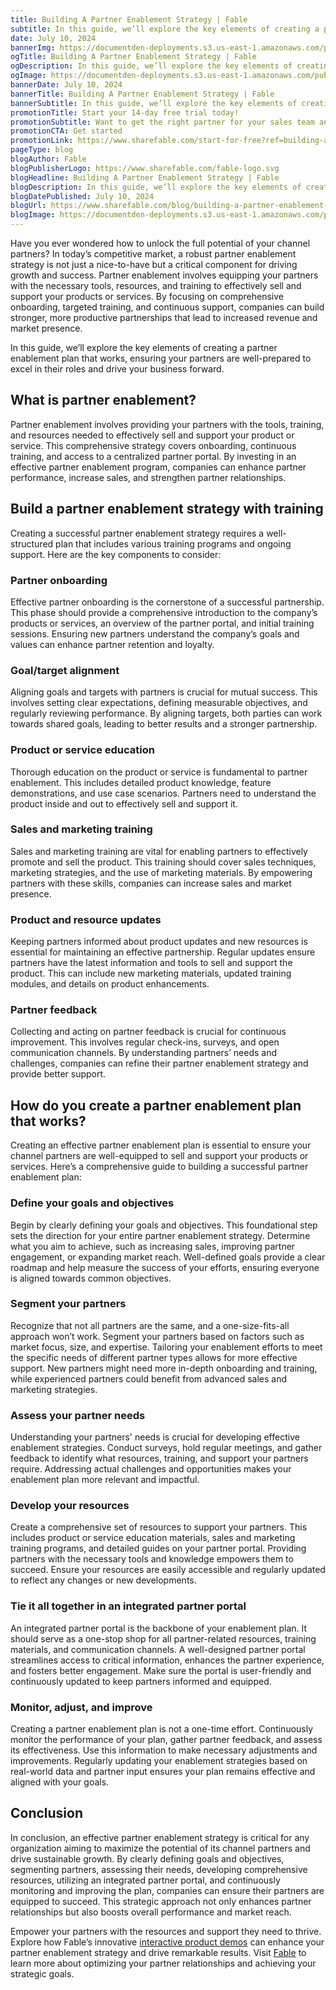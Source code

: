 ```yaml
---
title: Building A Partner Enablement Strategy | Fable
subtitle: In this guide, we’ll explore the key elements of creating a partner enablement plan that works, ensuring your partners are well-prepared to excel in their roles and drive your business forward.
date: July 10, 2024
bannerImg: https://documentden-deployments.s3.us-east-1.amazonaws.com/public/513f393f-7d49-43be-b986-0adb8eeab8b7
ogTitle: Building A Partner Enablement Strategy | Fable 
ogDescription: In this guide, we’ll explore the key elements of creating a partner enablement plan that works, ensuring your partners are well-prepared to excel in their roles and drive your business forward.
ogImage: https://documentden-deployments.s3.us-east-1.amazonaws.com/public/513f393f-7d49-43be-b986-0adb8eeab8b7
bannerDate: July 10, 2024
bannerTitle: Building A Partner Enablement Strategy | Fable 
bannerSubtitle: In this guide, we’ll explore the key elements of creating a partner enablement plan that works, ensuring your partners are well-prepared to excel in their roles and drive your business forward.
promotionTitle: Start your 14-day free trial today!
promotionSubtitle: Want to get the right partner for your sales team and close more deals?
promotionCTA: Get started
promotionLink: https://www.sharefable.com/start-for-free?ref=building-a-partner-enablement-strategy
pageType: blog
blogAuthor: Fable
blogPublisherLogo: https://www.sharefable.com/fable-logo.svg
blogHeadline: Building A Partner Enablement Strategy | Fable
blogDescription: In this guide, we’ll explore the key elements of creating a partner enablement plan that works, ensuring your partners are well-prepared to excel in their roles and drive your business forward.
blogDatePublished: July 10, 2024
blogUrl: https://www.sharefable.com/blog/building-a-partner-enablement-strategy
blogImage: https://documentden-deployments.s3.us-east-1.amazonaws.com/public/513f393f-7d49-43be-b986-0adb8eeab8b7
---
```


Have you ever wondered how to unlock the full potential of your channel partners? In today’s competitive market, a robust partner enablement strategy is not just a nice-to-have but a critical component for driving growth and success. Partner enablement involves equipping your partners with the necessary tools, resources, and training to effectively sell and support your products or services. By focusing on comprehensive onboarding, targeted training, and continuous support, companies can build stronger, more productive partnerships that lead to increased revenue and market presence.

In this guide, we’ll explore the key elements of creating a partner enablement plan that works, ensuring your partners are well-prepared to excel in their roles and drive your business forward.

## What is partner enablement?

Partner enablement involves providing your partners with the tools, training, and resources needed to effectively sell and support your product or service. This comprehensive strategy covers onboarding, continuous training, and access to a centralized partner portal. By investing in an effective partner enablement program, companies can enhance partner performance, increase sales, and strengthen partner relationships.

## Build a partner enablement strategy with training

Creating a successful partner enablement strategy requires a well-structured plan that includes various training programs and ongoing support. Here are the key components to consider:

### Partner onboarding

Effective partner onboarding is the cornerstone of a successful partnership. This phase should provide a comprehensive introduction to the company’s products or services, an overview of the partner portal, and initial training sessions. Ensuring new partners understand the company’s goals and values can enhance partner retention and loyalty.

### Goal/target alignment

Aligning goals and targets with partners is crucial for mutual success. This involves setting clear expectations, defining measurable objectives, and regularly reviewing performance. By aligning targets, both parties can work towards shared goals, leading to better results and a stronger partnership.

### Product or service education

Thorough education on the product or service is fundamental to partner enablement. This includes detailed product knowledge, feature demonstrations, and use case scenarios. Partners need to understand the product inside and out to effectively sell and support it.

### Sales and marketing training

Sales and marketing training are vital for enabling partners to effectively promote and sell the product. This training should cover sales techniques, marketing strategies, and the use of marketing materials. By empowering partners with these skills, companies can increase sales and market presence.

### Product and resource updates

Keeping partners informed about product updates and new resources is essential for maintaining an effective partnership. Regular updates ensure partners have the latest information and tools to sell and support the product. This can include new marketing materials, updated training modules, and details on product enhancements.

### Partner feedback

Collecting and acting on partner feedback is crucial for continuous improvement. This involves regular check-ins, surveys, and open communication channels. By understanding partners’ needs and challenges, companies can refine their partner enablement strategy and provide better support.

## How do you create a partner enablement plan that works?

Creating an effective partner enablement plan is essential to ensure your channel partners are well-equipped to sell and support your products or services. Here’s a comprehensive guide to building a successful partner enablement plan:

### Define your goals and objectives

Begin by clearly defining your goals and objectives. This foundational step sets the direction for your entire partner enablement strategy. Determine what you aim to achieve, such as increasing sales, improving partner engagement, or expanding market reach. Well-defined goals provide a clear roadmap and help measure the success of your efforts, ensuring everyone is aligned towards common objectives.

### Segment your partners

Recognize that not all partners are the same, and a one-size-fits-all approach won’t work. Segment your partners based on factors such as market focus, size, and expertise. Tailoring your enablement efforts to meet the specific needs of different partner types allows for more effective support. New partners might need more in-depth onboarding and training, while experienced partners could benefit from advanced sales and marketing strategies.

### Assess your partner needs

Understanding your partners' needs is crucial for developing effective enablement strategies. Conduct surveys, hold regular meetings, and gather feedback to identify what resources, training, and support your partners require. Addressing actual challenges and opportunities makes your enablement plan more relevant and impactful.

### Develop your resources

Create a comprehensive set of resources to support your partners. This includes product or service education materials, sales and marketing training programs, and detailed guides on your partner portal. Providing partners with the necessary tools and knowledge empowers them to succeed. Ensure your resources are easily accessible and regularly updated to reflect any changes or new developments.

### Tie it all together in an integrated partner portal

An integrated partner portal is the backbone of your enablement plan. It should serve as a one-stop shop for all partner-related resources, training materials, and communication channels. A well-designed partner portal streamlines access to critical information, enhances the partner experience, and fosters better engagement. Make sure the portal is user-friendly and continuously updated to keep partners informed and equipped.

### Monitor, adjust, and improve

Creating a partner enablement plan is not a one-time effort. Continuously monitor the performance of your plan, gather partner feedback, and assess its effectiveness. Use this information to make necessary adjustments and improvements. Regularly updating your enablement strategies based on real-world data and partner input ensures your plan remains effective and aligned with your goals.

## Conclusion

In conclusion, an effective partner enablement strategy is critical for any organization aiming to maximize the potential of its channel partners and drive sustainable growth. By clearly defining goals and objectives, segmenting partners, assessing their needs, developing comprehensive resources, utilizing an integrated partner portal, and continuously monitoring and improving the plan, companies can ensure their partners are equipped to succeed. This strategic approach not only enhances partner relationships but also boosts overall performance and market reach.

Empower your partners with the resources and support they need to thrive. Explore how Fable’s innovative [interactive product demos](https://www.sharefable.com/products?ref=building-a-partner-enablement-strategy) can enhance your partner enablement strategy and drive remarkable results. Visit [Fable](https://www.sharefable.com/start-for-free?ref=building-a-partner-enablement-strategy) to learn more about optimizing your partner relationships and achieving your strategic goals.
